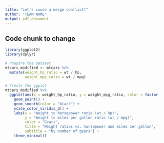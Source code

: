 ```yaml
---
title: "Let's cause a merge conflict!"
author: "TEAM NAME"
output: pdf_document
---
```


## Code chunk to change

```r
library(ggplot2)
library(dplyr)

# Prepare the dataset
mtcars_modified <- mtcars %>%
  mutate(weight_hp_ratio = wt / hp, 
         weight_mpg_ratio = wt / mpg)

# Create the ggplot
mtcars_modified %>%
  ggplot(aes(x = weight_hp_ratio, y = weight_mpg_ratio, color = factor(gear))) + 
    geom_point() +
    geom_smooth(color = "black") +
    scale_color_viridis_d() +
    labs(x = "Weight to horsepower ratio (wt / hp)", 
         y = "Weight to miles per gallon ratio (wt / mpg)", 
         color = "Gears",
         title = "Weight ratios vs. horsepower and miles per gallon",
         subtitle = "by number of gears") +
    theme_minimal()
```

